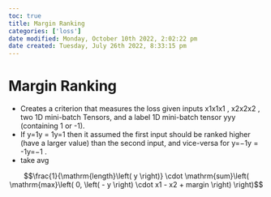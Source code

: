 ```yaml
---
toc: true
title: Margin Ranking
categories: ['loss']
date modified: Monday, October 10th 2022, 2:02:22 pm
date created: Tuesday, July 26th 2022, 8:33:15 pm
---
```


# Margin Ranking
- Creates a criterion that measures the loss given inputs x1x1x1 , x2x2x2 , two 1D mini-batch Tensors, and a label 1D mini-batch tensor yyy (containing 1 or -1).
- If y=1y = 1y=1 then it assumed the first input should be ranked higher (have a larger value) than the second input, and vice-versa for y=−1y = -1y=−1 .
- take avg

$$\frac{1}{\mathrm{length}\left( y \right)} \cdot \mathrm{sum}\left( \mathrm{max}\left( 0, \left( - y \right) \cdot x1 - x2 + margin \right) \right)$$




